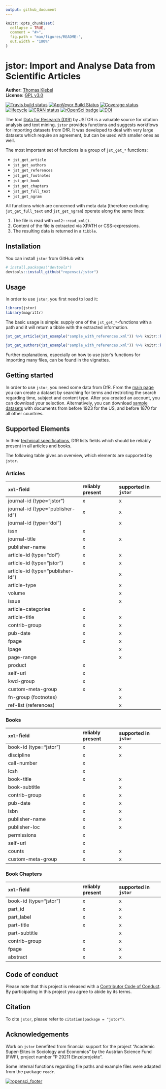 ```yaml
---
output: github_document
---
```


<!-- README.md is generated from README.Rmd. Please edit that file -->

```r
knitr::opts_chunk$set(
  collapse = TRUE,
  comment = "#>",
  fig.path = "man/figures/README-",
  out.width = "100%"
)
```
# jstor: Import and Analyse Data from Scientific Articles

**Author:** [Thomas Klebel](https://thomasklebel.eu) <br>
**License:** [GPL v3.0](https://www.gnu.org/licenses/gpl-3.0.en.html)

[![Travis build status](https://travis-ci.org/ropensci/jstor.svg?branch=master)](https://travis-ci.org/ropensci/jstor)
[![AppVeyor Build Status](https://ci.appveyor.com/api/projects/status/qtxvd3tugf2l589c?svg=true)](https://ci.appveyor.com/project/tklebel/jstor)
[![Coverage status](https://codecov.io/gh/ropensci/jstor/branch/master/graph/badge.svg)](https://codecov.io/github/ropensci/jstor?branch=master)
[![lifecycle](https://img.shields.io/badge/lifecycle-maturing-blue.svg)](https://www.tidyverse.org/lifecycle/#maturing)
[![CRAN status](http://www.r-pkg.org/badges/version/jstor)](https://cran.r-project.org/package=jstor)
<!---[![CRAN\_Download\_Badge](http://cranlogs.r-pkg.org/badges/jstor)](https://CRAN.R-project.org/package=jstor)--->
[![rOpenSci badge](https://badges.ropensci.org/189_status.svg)](https://github.com/ropensci/onboarding/issues/189)
[![DOI](https://zenodo.org/badge/DOI/10.5281/zenodo.1169862.svg)](https://doi.org/10.5281/zenodo.1169862)
  
The tool [Data for Research (DfR)](http://www.jstor.org/dfr/) by JSTOR is a
valuable source for citation analysis and text mining. `jstor`
provides functions and suggests workflows for importing
datasets from DfR. It was developed to deal with very large datasets which
require an agreement, but can be used with smaller ones as well.

The most important set of functions is a group of `jst_get_*` functions:

- `jst_get_article`
- `jst_get_authors`
- `jst_get_references`
- `jst_get_footnotes`
- `jst_get_book`
- `jst_get_chapters`
- `jst_get_full_text`
- `jst_get_ngram`


All functions which are concerned with meta data (therefore excluding
`jst_get_full_text` and `jst_get_ngram`) operate along the same lines:

1. The file is read with `xml2::read_xml()`.
2. Content of the file is extracted via XPATH or CSS-expressions.
3. The resulting data is returned in a `tibble`.


## Installation

You can install `jstor` from GitHub with:

```r
# install.packages("devtools")
devtools::install_github("ropensci/jstor")
```

## Usage
In order to use `jstor`, you first need to load it:
```r
library(jstor)
library(magrittr)
```

The basic usage is simple: supply one of the `jst_get_*`-functions with a path
and it will return a tibble with the extracted information.
```r
jst_get_article(jst_example("sample_with_references.xml")) %>% knitr::kable()

jst_get_authors(jst_example("sample_with_references.xml")) %>% knitr::kable()
```

Further explanations, especially on how to use jstor's functions for importing
many files, can be found in the vignettes.

## Getting started
In order to use `jstor`, you need some data from DfR. From the
[main page](http://www.jstor.org/dfr/) you can create a dataset by searching for
terms and restricting the search regarding time, subject and content type. After
you created an account, you can download your selection. Alternatively,
you can download 
[sample datasets](http://www.jstor.org/dfr/about/sample-datasets) with documents
from before 1923 for the US, and before 1870 for all other countries. 

## Supported Elements
In their [technical specifications](http://www.jstor.org/dfr/about/technical-specifications), 
DfR lists fields which should be reliably present in all articles and books.

The following table gives an overview, which elements are supported by `jstor`.

### Articles
|`xml`-field                       |reliably present |supported in `jstor`|
|:---------------------------------|:----------------|:-------------------|
|journal-id (type="jstor")         |x                |x                   |
|journal-id (type="publisher-id")  |x                |x                   |
|journal-id (type="doi")           |                 |x                   |
|issn                              |x                |                    |
|journal-title                     |x                |x                   |
|publisher-name                    |x                |                    |
|article-id (type="doi")           |x                |x                   |
|article-id (type="jstor")         |x                |x                   |
|article-id (type="publisher-id")  |                 |x                   |
|article-type                      |                 |x                   |
|volume                            |                 |x                   |
|issue                             |                 |x                   |
|article-categories                |x                |                    |
|article-title                     |x                |x                   |
|contrib-group                     |x                |x                   |
|pub-date                          |x                |x                   |
|fpage                             |x                |x                   |
|lpage                             |                 |x                   |
|page-range                        |                 |x                   |
|product                           |x                |                    |
|self-uri                          |x                |                    |
|kwd-group                         |x                |                    |
|custom-meta-group                 |x                |x                   |
|fn-group (footnotes)              |                 |x                   |
|ref-list (references)             |                 |x                   |



### Books
|`xml`-field                       |reliably present |supported in `jstor`|
|:---------------------------------|:----------------|:-------------------|
|book-id (type="jstor")            |x                |x                   |
|discipline                        |x                |x                   |
|call-number                       |x                |                    |
|lcsh                              |x                |                    |
|book-title                        |x                |x                   |
|book-subtitle                     |                 |x                   |
|contrib-group                     |x                |x                   |
|pub-date                          |x                |x                   |
|isbn                              |x                |x                   |
|publisher-name                    |x                |x                   |
|publisher-loc                     |x                |x                   |
|permissions                       |x                |                    |
|self-uri                          |x                |                    |
|counts                            |x                |x                   |
|custom-meta-group                 |x                |x                   |


### Book Chapters
|`xml`-field                       |reliably present |supported in `jstor`|
|:---------------------------------|:----------------|:-------------------|
|book-id (type="jstor")            |x                |x                   |
|part_id                           |x                |x                   |
|part_label                        |x                |x                   |
|part-title                        |x                |x                   |
|part-subtitle                     |                 |x                   |
|contrib-group                     |x                |x                   |
|fpage                             |x                |x                   |
|abstract                          |x                |x                   |


## Code of conduct
Please note that this project is released with a 
[Contributor Code of Conduct](CONDUCT.md).
By participating in this project you agree to abide by its terms.

## Citation
To cite `jstor`, please refer to `citation(package = "jstor")`.

## Acknowledgements
Work on `jstor` benefited from financial support for the project "Academic
Super-Elites in Sociology and Economics" by the Austrian Science Fund (FWF), 
project number "P 29211 Einzelprojekte".

Some internal functions regarding file paths and example files were adapted from
the package `readr`.

[![ropensci_footer](https://ropensci.org/public_images/ropensci_footer.png)](https://ropensci.org)

